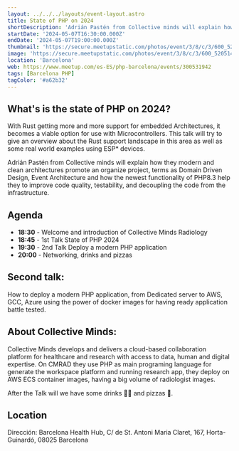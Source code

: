 ```yaml
---
layout: ../../../layouts/event-layout.astro
title: State of PHP on 2024
shortDescription: 'Adrián Pastén from Collective minds will explain how they modern and clean architectures promote an organize project, terms as Domain Driven Design, Event Architecture and how the newest functionality of PHP8.3 help they to improve code quality, testability, and decoupling the code from the infrastructure.'
startDate: '2024-05-07T16:30:00.000Z'
endDate: '2024-05-07T19:00:00.000Z'
thumbnail: 'https://secure.meetupstatic.com/photos/event/3/8/c/3/600_520514531.webp?w=750'
image: 'https://secure.meetupstatic.com/photos/event/3/8/c/3/600_520514531.webp?w=750'
location: 'Barcelona'
web: https://www.meetup.com/es-ES/php-barcelona/events/300531942
tags: [Barcelona PHP]
tagColor: '#a62b32'
---
```



## What's is the state of PHP on 2024?

With Rust getting more and more support for embedded Architectures, it becomes a viable option for use with Microcontrollers. This talk will try to give an overview about the Rust support landscape in this area as well as some real world examples using ESP\* devices.

Adrián Pastén from Collective minds will explain how they modern and clean architectures promote an organize project, terms as Domain Driven Design, Event Architecture and how the newest functionality of PHP8.3 help they to improve code quality, testability, and decoupling the code from the infrastructure.

## Agenda

- **18:30** - Welcome and introduction of Collective Minds Radiology
- **18:45** - 1st Talk State of PHP 2024
- **19:30** - 2nd Talk Deploy a modern PHP application
- **20:00** - Networking, drinks and pizzas

## Second talk:

How to deploy a modern PHP application, from Dedicated server to AWS, GCC, Azure using the power of docker images for having ready application battle tested.

## About Collective Minds:

Collective Minds develops and delivers a cloud-based collaboration platform for healthcare and research with access to data, human and digital expertise.
On CMRAD they use PHP as main programing language for generate the workspace platform and running research app, they deploy on AWS ECS container images, having a big volume of radiologist images.

After the Talk will we have some drinks 🍷🍺 and pizzas 🍕.

## Location

Dirección: Barcelona Health Hub, C/ de St. Antoni Maria Claret, 167, Horta-Guinardó, 08025 Barcelona

<GoogleMap
  src="https://www.google.com/maps/embed?pb=!1m14!1m8!1m3!1d748.053500234192!2d2.1741553!3d41.412873!3m2!1i1024!2i768!4f13.1!3m3!1m2!1s0x12a4a3add87aba1b%3A0x197fabeb97bfc78a!2sBarcelona%20Health%20Hub!5e0!3m2!1ses!2ses!4v1714108064930!5m2!1ses!2ses"
  ariaLabel="Barcelona Health Hub, C/ de St. Antoni Maria Claret, 167, Horta-Guinardó, 08025 Barcelona"
/>
